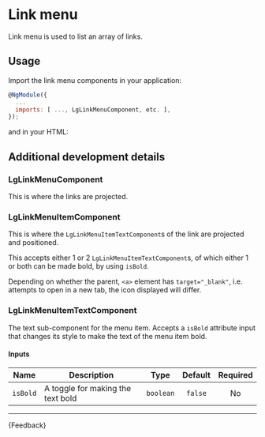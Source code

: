 
<Meta title="Components/Link menu/Guide" />

# Link menu

<p class="standfirst">Link menu is used to list an array of links.</p>

## Usage

Import the link menu components in your application:

```js
@NgModule({
  ...
  imports: [ ..., LgLinkMenuComponent, etc. ],
});
```

and in your HTML:

<Source of={LinkMenuStories.standardLinkMenu} />

## Additional development details

### LgLinkMenuComponent

This is where the links are projected.

### LgLinkMenuItemComponent

This is where the `LgLinkMenuItemTextComponent`s of the link are projected and positioned.

This accepts either 1 or 2 `LgLinkMenuItemTextComponent`s, of which either 1 or both can be made bold, by using `isBold`.

Depending on whether the parent, `<a>` element has `target="_blank"`, i.e. attempts to open in a new tab, the icon displayed will
differ.

### LgLinkMenuItemTextComponent

The text sub-component for the menu item.
Accepts a `isBold` attribute input that changes its style to make the text of the menu item bold.

#### Inputs

| Name     | Description                            |    Type   |   Default   | Required |
|----------|----------------------------------------|:---------:|:-----------:|:--------:|
| `isBold` | A toggle for making the text bold      | `boolean` |   `false`   |    No    |

***

<Markdown>
  {Feedback}
</Markdown>
